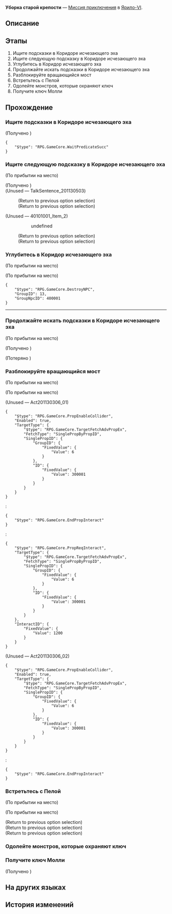 {{Дополнить|Диалоги.}}
{{Миссия Инфобокс
|id              = 2011303
|Название        = 
|Изображение     = Миссия Освоения Уборка старой крепости.png
|Тип             = Миссия приключения
|События         = 
|Глава           = 
|Условия         = 
|Персонажи       = Находюша; Пела; Первопроходец
|СтартЛокация    = Коридор исчезающего эха
|Мир             = Ярило-VI
|Локации         = Коридор исчезающего эха
|Предыдущая      = 
|Следующая       = Сверло предка
|Награды         = 
}}
'''Уборка старой крепости''' — [[Миссия приключения]] в [[Ярило-VI]].

==Описание==
{{Описание|<!--официальное описание из Перекрёстка судеб-->}}

==Этапы==
# Ищите подсказки в Коридоре исчезающего эха
# Ищите следующую подсказку в Коридоре исчезающего эха
# Углубитесь в Коридор исчезающего эха
# Продолжайте искать подсказки в Коридоре исчезающего эха
# Разблокируйте вращающийся мост
# Встретьтесь с Пелой
# Одолейте монстров, которые охраняют ключ
# Получите ключ Молли

==Прохождение==
{{Дополнить}}

<!--Unknown TalkSentence: 201130301-->
<!--Unknown TalkSentence: 201130302-->
<!--Unknown TalkSentence: 201131003-->
{{Диалог Конец}}

===Ищите подсказки в Коридоре исчезающего эха===
{{Описание миссии|локация=Коридор исчезающего эха|Вы с Пелой прошли дальше по Коридору исчезающего эха и решили начать поиски выхода отсюда.<br />Атмосфера в Коридоре исчезающего эха сегодня необычная. Будьте внимательны.}}
{{Диалог Начало}}

;(Получено {{Item|Портрет с подсказкой|20|x=1|text=Портрет с подсказкой}})
<pre>{
	"$type": "RPG.GameCore.WaitPredicateSucc"
}</pre>
{{Диалог Конец}}

===Ищите следующую подсказку в Коридоре исчезающего эха===
{{Описание миссии|локация=Коридор исчезающего эха|Вы с Пелой прошли дальше по Коридору исчезающего эха и решили начать поиски выхода отсюда.<br />Через какое-то время вы нашли подсказки, но это только начало. Потому что старый Балакин, похоже, не хочет, чтобы вы слишком расслаблялись. Продолжайте искать по оставленным им подсказкам.}}
{{Диалог Начало}}
;(По прибытии на место)
<!--Unknown TalkSentence: 201131026-->
<!--Unknown TalkSentence: 201131027-->
;(Получено {{Item|Записка Пелы|20|x=1|text=Записка Пелы}})
;(Unused &mdash; TalkSentence_201130503)
<!--Unknown TalkSentence: 201130503-->
:<!--Unknown TalkSentence: 201130504-->
:<!--Unknown TalkSentence: 201130506-->
:<!--Unknown TalkSentence: 201130507-->
:<!--Unknown TalkSentence: 201130508-->
:<!--Unknown TalkSentence: 201130509-->
:;(Return to previous option selection)
:;(Return to previous option selection)

;(Unused &mdash; 40101001_Item_2)
<!--Unknown TalkSentence: 201130501-->
::{{Диалог|Стрелка}} undefined
:<!--Unknown TalkSentence: 201130506-->
:<!--Unknown TalkSentence: 201130507-->
:<!--Unknown TalkSentence: 201130508-->
:<!--Unknown TalkSentence: 201130509-->
:;(Return to previous option selection)
:;(Return to previous option selection)
{{Диалог Конец}}

===Углубитесь в Коридор исчезающего эха===
{{Описание миссии|локация=Коридор исчезающего эха|Вы нашли две подсказки. Но понятия не имеете, как их использовать.<br />Хотя у Пелы есть идея. Она идёт дальше по Коридору исчезающего эха, чтобы проверить свою догадку. Следуйте за Пелой дальше, возможно, вы найдёте новые подсказки.}}
{{Диалог Начало}}
;(По прибытии на место)

;(По прибытии на место)
<pre>{
	"$type": "RPG.GameCore.DestroyNPC",
	"GroupID": 13,
	"GroupNpcID": 400001
}</pre>
----
<!--Unknown TalkSentence: 201130601-->
<!--Unknown TalkSentence: 201130602-->
<!--Unknown TalkSentence: 201130603-->
:<!--0.5-second delay-->
{{Диалог Конец}}

===Продолжайте искать подсказки в Коридоре исчезающего эха===
{{Описание миссии|локация=Коридор исчезающего эха|Вы разделились с Пелой и отправились в прифронтовую крепость за подсказками.<br />Теперь, когда у вас нет напарника, с которым можно было бы поговорить, путешествие кажется вам унылым. Можно было бы поболтать с Находюшей, но лучше пусть он делает свою работу.}}
{{Диалог Начало}}
;(По прибытии на место)
<!--Unknown TalkSentence: 201131011-->
;(Получено {{Item|Исправленная записка|20|x=1|text=Исправленная записка}})

;(Потеряно {{Item|Записка Пелы|20|x=1|text=Записка Пелы}})
{{Диалог Конец}}

===Разблокируйте вращающийся мост===
{{Описание миссии|локация=Коридор исчезающего эха|Пока вы тут всё исследовали в одиночку, услышали вдалеке рёв вращающегося моста. Когда вы подходите к мосту, вы понимаете, что мысль, которая вас беспокоила, стала реальностью.<br />По какой-то причине Пела застряла на другой стороне моста. Нужно найти способ разблокировать мост и встретиться с ней.}}
{{Диалог Начало}}
;(По прибытии на место)

;(По прибытии на место)
<!--Unknown TalkSentence: 201131017-->
<!--Unknown TalkSentence: 201131018-->
;(Unused &mdash; Act201130306_01)
<pre>{
	"$type": "RPG.GameCore.PropEnableCollider",
	"Enabled": true,
	"TargetType": {
		"$type": "RPG.GameCore.TargetFetchAdvPropEx",
		"FetchType": "SinglePropByPropID",
		"SinglePropID": {
			"GroupID": {
				"FixedValue": {
					"Value": 6
				}
			},
			"ID": {
				"FixedValue": {
					"Value": 300001
				}
			}
		}
	}
}</pre>
:<pre>{
	"$type": "RPG.GameCore.EndPropInteract"
}</pre>
:<pre>{
	"$type": "RPG.GameCore.PropReqInteract",
	"TargetType": {
		"$type": "RPG.GameCore.TargetFetchAdvPropEx",
		"FetchType": "SinglePropByPropID",
		"SinglePropID": {
			"GroupID": {
				"FixedValue": {
					"Value": 6
				}
			},
			"ID": {
				"FixedValue": {
					"Value": 300001
				}
			}
		}
	},
	"InteractID": {
		"FixedValue": {
			"Value": 1200
		}
	}
}</pre>

;(Unused &mdash; Act201130306_02)
<pre>{
	"$type": "RPG.GameCore.PropEnableCollider",
	"Enabled": true,
	"TargetType": {
		"$type": "RPG.GameCore.TargetFetchAdvPropEx",
		"FetchType": "SinglePropByPropID",
		"SinglePropID": {
			"GroupID": {
				"FixedValue": {
					"Value": 6
				}
			},
			"ID": {
				"FixedValue": {
					"Value": 300001
				}
			}
		}
	}
}</pre>
:<pre>{
	"$type": "RPG.GameCore.EndPropInteract"
}</pre>
{{Диалог Конец}}

===Встретьтесь с Пелой===
{{Описание миссии|локация=Коридор исчезающего эха|По какой-то причине Пела застряла на другой стороне моста. К счастью, вы быстро разгадали загадку, оставленную стариком Балакиным. И вовремя разблокировали вращающийся мост. Теперь узнайте, как там Пела.}}
{{Диалог Начало}}
;(По прибытии на место)

;(По прибытии на место)
<!--Unknown TalkSentence: 201130901-->
;(Return to previous option selection)
;(Return to previous option selection)
;(Return to previous option selection)
{{Диалог Конец}}

===Одолейте монстров, которые охраняют ключ===
{{Описание миссии|локация=Коридор исчезающего эха|После обмена информацией с Пелой вы понимаете, что произошло. К счастью, Пела узнала местонахождение ключа, но тут вас окружает несколько монстров.<br />Это последнее препятствие. Одолейте монстров и получите сокровище Молли.}}
{{Диалог Начало}}
{{Диалог Конец}}

===Получите ключ Молли===
{{Описание миссии|локация=Коридор исчезающего эха|Это был тяжёлый бой! Но вы одолели монстров и получили ключ. Это путешествие того стоило...<br />Я знаю, на что вы хотите пожаловаться... Но давайте пока вернёмся в мастерскую, и там вы можете жаловаться сколько душе угодно.}}
{{Диалог Начало}}
<!--Unknown TalkSentence: 201131001-->
<!--Unknown TalkSentence: 201131002-->
;(Получено {{Item|Старое фото Балакина|20|x=1|text=Старое фото Балакина}})
{{Диалог Конец}}

==На других языках==
{{На других языках
|en   = Old Fortress Scavenge
|zhs  = 旧城拾遗
|zht  = 舊城拾遺
|ja   = 旧城拾遺
|ko   = 폐허 탐색
|es   = Búsqueda en la vieja fortaleza
|fr   = Pillage de la vieille forteresse
|ru   = Уборка старой крепости
|th   = เศษซากปราการเก่า
|vi   = Thu Thập Di Tích Thành Phố Cổ
|de   = Plünderung der alten Festung
|id   = Reruntuhan Benteng Tua
|pt   = Busca na Antiga Fortaleza
}}

==История изменений==
{{История изменений|2.7}}
